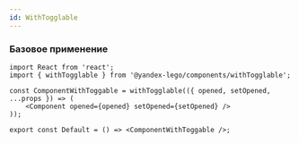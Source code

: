 ```yaml
---
id: WithTogglable
---
```


### Базовое применение

```tsx
import React from 'react';
import { withTogglable } from '@yandex-lego/components/withTogglable';

const ComponentWithToggable = withTogglable(({ opened, setOpened, ...props }) => (
    <Component opened={opened} setOpened={setOpened} />
));

export const Default = () => <ComponentWithToggable />; 
```